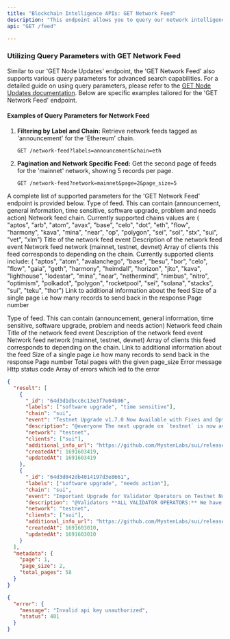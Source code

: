 ```yaml
---
title: "Blockchain Intelligence APIs: GET Network Feed"
description: "This endpoint allows you to query our network intelligence feed for a specific chain,  network (mainnet/testnet) and get the latest announcements from Discord for that specific chain. Find the list of supported chains in the chain parameter below. You will need your API key to send requests. If you have any questions or feedback, please reach out to us at support@scale3labs.com."
api: "GET /feed"

---
```


### Utilizing Query Parameters with GET Network Feed

Similar to our 'GET Node Updates' endpoint, the 'GET Network Feed' also supports various query parameters for advanced search capabilities. For a detailed guide on using query parameters, please refer to the [GET Node Updates documentation](https://scale3labs.com/docs/api-integration/node-updates/GET-node-updates). Below are specific examples tailored for the 'GET Network Feed' endpoint.

#### Examples of Query Parameters for Network Feed

1. **Filtering by Label and Chain:**
   Retrieve network feeds tagged as 'announcement' for the 'Ethereum' chain.
   ```http
   GET /network-feed?labels=announcement&chain=eth

2. **Pagination and Network Specific Feed:**
Get the second page of feeds for the 'mainnet' network, showing 5 records per page.
    ```http
    GET /network-feed?network=mainnet&page=2&page_size=5

A complete list of supported parameters for the 'GET Network Feed' endpoint is provided below.
  <ParamField query="labels" type="string[]" optional>
    Type of feed. This can contain (announcement, general information, time
    sensitive, software upgrade, problem and needs action)
  </ParamField>
  <ParamField query="chain" type="string" required>
    Network feed chain. Currently supported chains values are (  "aptos",
  "arb",
  "atom",
  "avax",
  "base",
  "celo",
  "dot",
  "eth",
  "flow",
  "harmony",
  "kava",
  "mina",
  "near",
  "op",
  "polygon",
  "sei",
  "sol",
  "stx",
  "sui",
  "vet",
  "xlm")
  </ParamField>
  <ParamField query="event" type="string" optional>
    Title of the network feed event
  </ParamField>
  <ParamField query="description" type="string" optional>
    Description of the network feed event
  </ParamField>
  <ParamField query="network" type="string" optional>
    Network feed network (mainnet, testnet, devnet)
  </ParamField>
  <ParamField query="clients" type="string[]" optional>
    Array of clients this feed corresponds to depending on the chain. Currently supported clients include: (
  "aptos",
  "atom",
  "avalanchego",
  "base",
  "besu",
  "bor",
  "celo",
  "flow",
  "gaia",
  "geth",
  "harmony",
  "heimdall",
  "horizon",
  "jito",
  "kava",
  "lighthouse",
  "lodestar",
  "mina",
  "near",
  "nethermind",
  "nimbus",
  "nitro",
  "optimism",
  "polkadot",
  "polygon",
  "rocketpool",
  "sei",
  "solana",
  "stacks",
  "sui",
  "teku",
  "thor") 
  </ParamField>
  <ParamField query="additional_info_url" type="string" optional>
    Link to additional information about the feed
  </ParamField>
  <ParamField query="page_size" type="integer" optional>
    Size of a single page i.e how many records to send back in the response
  </ParamField>
  <ParamField query="page" type="integer" optional>
    Page number
  </ParamField>


<Accordion title="200 (OK) Response Object Schema">
    <ResponseField name="result" type="Feed[]">
       <Expandable title="Network Feed Object Properties" defaultOpen="true">
     <ResponseField name="labels" type="string[]" required>
        Type of feed. This can contain (announcement, general information, time sensitive, software upgrade, problem and needs action)
        </ResponseField>
        <ResponseField name="chain" type="string" required>
        Network feed chain
        </ResponseField>
        <ResponseField name="event" type="string" required>
        Title of the network feed event
        </ResponseField>
        <ResponseField name="description" type="string" required>
            Description of the network feed event
        </ResponseField>
        <ResponseField name="network" type="string" required>
        Network feed network (mainnet, testnet, devnet)
        </ResponseField>
        <ResponseField name="clients" type="string[]" required>
            Array of clients this feed corresponds to depending on the chain. 
        </ResponseField>
        <ResponseField name="additional_info_url" type="string" required>
        Link to additional information about the feed
        </ResponseField>
        </Expandable>
    </ResponseField>
    <ResponseField name="metadata" type="Metadata" required>
        <Expandable title="Metadata Object Properties" defaultOpen="true">
            <ResponseField name="page_size" type="integer" required>
                Size of a single page i.e how many records to send back in the response
            </ResponseField>
            <ResponseField name="page" type="integer" required>
            Page number
            </ResponseField>
            <ResponseField name="total_pages" type="integer" required>
                Total pages with the given page_size
            </ResponseField>
        </Expandable>
    </ResponseField>
</Accordion>
<Accordion title="APIError Response Object Schema"> 
<ResponseField name="error" type="ApiError">
    <Expandable title="ApiError Object Properties"  defaultOpen="true">
        <ResponseField name="message" type="string" required >    
            Error message
        </ResponseField>
        <ResponseField name="status" type="integer" required>
            Http status code
        </ResponseField>
        <ResponseField name="inner_errors" type="ApiError[]" optional>
            Array of errors which led to the error
        </ResponseField>
    </Expandable>
</ResponseField>
    
</Accordion>
<ResponseExample>

```json Sample 200 (OK) Response
{
  "result": [
    {
      "_id": "64d3d1dbcc6c13e3f7e04b96",
      "labels": ["software upgrade", "time sensitive"],
      "chain": "sui",
      "event": "Testnet Upgrade v1.7.0 Now Available with Fixes and Optimizations",
      "description": "@everyone The next upgrade on `testnet` is now available. This upgrade contains several fixes and optimizations. This release contains an upgrade to protocol version 20 that could be applied as early as tomorrow at epoch change if 2f+1+0.5f validators by stake have upgraded. Thank you!\n\n**Commit Sha:** `362c5c3f22d8be5ace3e2586056403db05b13cda` \n**Branch:** `testnet`\n**Release Tag:** `testnet-v1.7.0`\n**Release Notes:** https://github.com/MystenLabs/sui/releases/tag/testnet-v1.7.0",
      "network": "testnet",
      "clients": ["sui"],
      "additional_info_url": "https://github.com/MystenLabs/sui/releases/tag/testnet-v1.7.0",
      "createdAt": 1691603419,
      "updatedAt": 1691603419
    },
    {
      "_id": "64d3d042db4014197d3e8661",
      "labels": ["software upgrade", "needs action"],
      "chain": "sui",
      "event": "Important Upgrade for Validator Operators on Testnet Node Today",
      "description": "@Validators **ALL VALIDATOR OPERATORS:** We have an upgrade for you to install on your testnet node today. This upgrade contains several fixes and optimizations. This release contains an upgrade to protocol version 20 that could be applied as early as tomorrow at epoch change if 2f+1+0.5f validators by stake have upgraded. You do NOT need to wipe your DB. Any of you running fullnodes as well also need to upgrade your fullnode. Thank you!\n\n**Commit Sha:** `362c5c3f22d8be5ace3e2586056403db05b13cda` \n**Branch:** `testnet`\n**Release Tag:** `testnet-v1.7.0`\n**Release Notes:** https://github.com/MystenLabs/sui/releases/tag/testnet-v1.7.0",
      "network": "testnet",
      "clients": ["sui"],
      "additional_info_url": "https://github.com/MystenLabs/sui/releases/tag/testnet-v1.7.0",
      "createdAt": 1691603010,
      "updatedAt": 1691603010
    }
  ],
  "metadata": {
    "page": 1,
    "page_size": 2,
    "total_pages": 58
  }
}
```

```json Sample ApiError Response
{
  "error": {
    "message": "Invalid api key unauthorized",
    "status": 401
  }
}
```
</ResponseExample>
